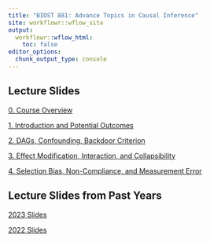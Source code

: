 ```yaml
---
title: "BIOST 881: Advance Topics in Causal Inference"
site: workflowr::wflow_site
output:
  workflowr::wflow_html:
    toc: false
editor_options:
  chunk_output_type: console
---
```

## Lecture Slides

[0. Course Overview](slides_2024/0_course_introduction.html) 

[1. Introduction and Potential Outcomes](slides_2024/1_introduction.html)

[2. DAGs, Confounding, Backdoor Criterion](slides_2024/2_dags_confounding.html)

[3. Effect Modification, Interaction, and Collapsibility](slides_2024/3_effect_modification_interaction.html)

[4. Selection Bias, Non-Compliance, and Measurement Error](slides_2024/4_selection_bias.html)

## Lecture Slides from Past Years

[2023 Slides](slide_index_2023.html)

[2022 Slides](slide_index_2022.html)
